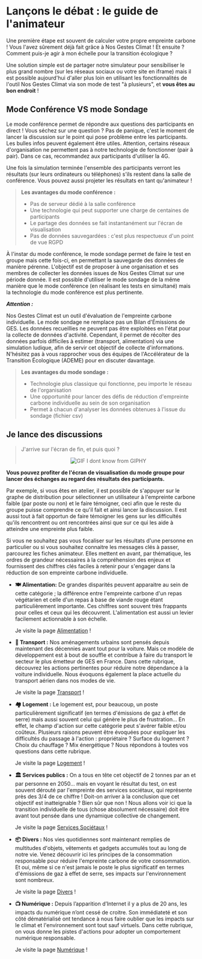 # Lançons le débat : le guide de l'animateur

Une première étape est souvent de calculer votre propre empreinte carbone ! Vous l'avez sûrement déjà fait grâce à Nos Gestes Climat ! Et ensuite ? Comment puis-je agir à mon échelle pour la transition écologique ?

Une solution simple est de partager notre simulateur pour sensibiliser le plus grand nombre (sur les réseaux sociaux ou votre site en iframe) mais il est possible aujourd'hui d'aller plus loin en utilisant les fonctionnalités de l'outil Nos Gestes Climat via son mode de test "à plusieurs", et **vous êtes au bon endroit** !

## Mode Conférence VS mode Sondage

Le mode conférence permet de répondre aux questions des participants en direct ! Vous séchez sur une question ? Pas de panique, c'est le moment de lancer la discussion sur le point qui pose problème entre les participants. Les bulles infos peuvent également être utiles. Attention, certains réseaux d'organisation ne permettent pas à notre technologie de fonctionner (pair à pair). Dans ce cas, recommandez aux participants d'utiliser la 4G.

Une fois la simulation terminée l'ensemble des participants verront les résultats (sur leurs ordinateurs ou téléphones) s'ils restent dans la salle de conférence. Vous pouvez aussi projeter les résultats en tant qu'animateur !

> **Les avantages du mode conférence :**
>
> - Pas de serveur dédié à la salle conférence
> - Une technologie qui peut supporter une charge de centaines de participants
> - Le partage des données se fait instantanément sur l'écran de visualisation
> - Pas de données sauvegardées : c'est plus respectueux d'un point de vue RGPD

À l'instar du mode conférence, le mode sondage permet de faire le test en groupe mais cette fois-ci, en permettant la sauvegarde des données de manière pérenne. L'objectif est de proposer à une organisation et ses membres de collecter les données issues de Nos Gestes Climat sur une période donnée. Il est possible d'utiliser le mode sondage de la même manière que le mode conférence (en réalisant les tests en simultané) mais la technologie du mode conférence est plus pertinente.

**_Attention :_**

Nos Gestes Climat est un outil d'évaluation de l'empreinte carbone individuelle. Le mode sondage ne remplace pas un Bilan d'Émissions de GES. Les données recueillies ne peuvent pas être exploitées en l'état pour la collecte de données d'activité. Cependant, il permet de récolter des données parfois difficiles à estimer (transport, alimentation) via une simulation ludique, afin de servir cet objectif de collecte d'informations. N'hésitez pas à vous rapprocher vous des équipes de l'Accélérateur de la Transition Écologique (ADEME) pour en discuter davantage.

> **Les avantages du mode sondage :**
>
> - Technologie plus classique qui fonctionne, peu importe le réseau de l'organisation
> - Une opportunité pour lancer des défis de réduction d'empreinte carbone individuelle au sein de son organisation
> - Permet à chacun d'analyser les données obtenues à l'issue du sondage (fichier csv)

## Je lance des discussions

> J'arrive sur l'écran de fin, et puis quoi ?
>
> <p align="center"><img alt="GIF I dont know from GIPHY" src="https://media.giphy.com/media/9RuXRqY2d1gKk/giphy.gif" /></p>

**Vous pouvez profiter de l'écran de visualisation du mode groupe pour lancer des échanges au regard des résultats des participants.**

Par exemple, si vous êtes en atelier, il est possible de s'appuyer sur le graphe de distribution pour sélectionner un utilisateur à l'empreinte carbone faible (par poste ou non) et le faire témoigner, ceci afin que le reste du groupe puisse comprendre ce qu'il fait et ainsi lancer la discussion. Il est aussi tout à fait opportun de faire témoigner les gens sur les difficultés qu'ils rencontrent ou ont rencontrées ainsi que sur ce qui les aide à atteindre une empreinte plus faible.

Si vous ne souhaitez pas vous focaliser sur les résultats d'une personne en particulier ou si vous souhaitez connaitre les messages clés à passer, parcourez les fiches animateur. Elles mettent en avant, par thématique, les ordres de grandeur nécessaires à la compréhension des enjeux et fournissent des chiffres clés faciles à retenir pour s'engager dans la réduction de son empreinte carbone individuelle.

- **🍽 Alimentation:** De grandes disparités peuvent apparaitre au sein de cette catégorie ; la différence entre l'empreinte carbone d'un repas végétarien et celle d'un repas à base de viande rouge étant particulièrement importante. Ces chiffres sont souvent très frappants pour celles et ceux qui les découvrent. L'alimentation est aussi un levier facilement actionnable à son échelle.

  Je visite la page [Alimentation](/guide/alimentation) !

- **🚦 Transport :** Nos aménagements urbains sont pensés depuis maintenant des décennies avant tout pour la voiture. Mais ce modèle de développement est à bout de souffle et contribue à faire du transport le secteur le plus émetteur de GES en France. Dans cette rubrique, découvrez les actions pertinentes pour réduire notre dépendance à la voiture individuelle. Nous évoquons également la place actuelle du transport aérien dans nos modes de vie.

  Je visite la page [Transport](/guide/transport) !

- **🏘 Logement :** Le logement est, pour beaucoup, un poste particulièrement significatif (en termes d'émissions de gaz à effet de serre) mais aussi souvent celui qui génère le plus de frustration... En effet, le champ d'action sur cette catégorie peut s'avérer faible et/ou coûteux. Plusieurs raisons peuvent être évoquées pour expliquer les difficultés du passage à l'action : propriétaire ? Surface du logement ? Choix du chauffage ? Mix énergétique ? Nous répondons à toutes vos questions dans cette rubrique.

  Je visite la page [Logement](/guide/logement) !

- **🏛️ Services publics :** On a tous en tête cet objectif de 2 tonnes par an et par personne en 2050... mais en voyant le résultat du test, on est souvent dérouté par l'empreinte des services sociétaux, qui représente près des 3/4 de ce chiffre ! Doit-on arriver à la conclusion que cet objectif est inatteignable ? Bien sûr que non ! Nous allons voir ici que la transition individuelle de tous (chose absolument nécessaire) doit être avant tout pensée dans une dynamique collective de changement.

  Je visite la page [Services Sociétaux](/guide/services-societaux) !

- **📦 Divers :** Nos vies quotidiennes sont maintenant remplies de multitudes d'objets, vêtements et gadgets accumulés tout au long de notre vie. Venez découvrir ici les principes de la consommation responsable pour réduire l'empreinte carbone de votre consommation. Et oui, même si ce n'est jamais le poste le plus significatif en termes d'émissions de gaz à effet de serre, ses impacts sur l'environnement sont nombreux.

  Je visite la page [Divers](/guide/divers) !

- **📺 Numérique :** Depuis l’apparition d’Internet il y a plus de 20 ans, les impacts du numérique n’ont cessé de croitre. Son immédiateté et son côté dématérialisé ont tendance à nous faire oublier que les impacts sur le climat et l'environnement sont tout sauf virtuels. Dans cette rubrique, on vous donne les pistes d'actions pour adopter un comportement numérique responsable.

  Je visite la page [Numérique](/guide/numerique) !
